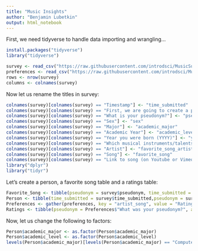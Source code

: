 ```yaml
---
title: "Music Insights"
author: "Benjamin Lubetkin"
output: html_notebook
---
```


First, we need tidyverse to handle data importing and wrangling...

```r
install.packages("tidyverse")
library("tidyverse")

survey <- read_csv("https://raw.githubusercontent.com/introdsci/MusicSurvey/master/music-survey.csv")
preferences <- read_csv("https://raw.githubusercontent.com/introdsci/MusicSurvey/master/preferences-survey.csv")
rows <- nrow(survey)
columns <- colnames(survey)
```
Now let us rename the titles in survey:
```r
colnames(survey)[colnames(survey) == "Timestamp"] <- "time_submitted"
colnames(survey)[colnames(survey) == "First, we are going to create a pseudonym for you to keep this survey anonymous (more or less). Which pseudonym generator would you prefer?"] <- "pseudonym_generator"
colnames(survey)[colnames(survey) == "What is your pseudonym?"] <- "pseudonym"
colnames(survey)[colnames(survey) == "Sex"] <- "sex"
colnames(survey)[colnames(survey) == "Major"] <- "academic_major"
colnames(survey)[colnames(survey) == "Academic Year"] <- "academic_level"
colnames(survey)[colnames(survey) == "Year you were born (YYYY)"] <- "year_born"
colnames(survey)[colnames(survey) == "Which musical instruments/talents do you play? (Select all that apply)"] <- "instrument_list"
colnames(survey)[colnames(survey) == "Artist"] <- "favorite_song_artist"
colnames(survey)[colnames(survey) == "Song"] <- "favorite_song"
colnames(survey)[colnames(survey) == "Link to song (on Youtube or Vimeo)"] <- "favorite_song_link"
library("dplyr")
library("tidyr")
```
Let's create a person, a favorite song table and a ratings table:
```r
Favorite_Song <- tibble(pseudonym = survey$pseudonym, time_submitted = survey$time_submitted, favorite_song_artist = survey$favorite_song_artist, favorite_song = survey$favorite_song, favorite_song_link = survey$favorite_song_link)
Person <- tibble(time_submitted = survey$time_submitted,pseudonym = survey$pseudonym, sex = survey$sex, academic_major =survey$academic_major, academic_level = survey$academic_level, year_born = survey$year_born, instrument_list = survey$instrument_list)
Preferences <- gather(preferences, key = "artist_song", value = "Rating", 3:45)
Ratings <- tibble(pseudonym = Preferences$"What was your pseudonym?", artist_song = Preferences$artist_song, Ratings = Preferences$Rating)
```
Now, let us change the following to factors:
```r
Person$academic_major <- as.factor(Person$academic_major)
Person$academic_level <- as.factor(Person$academic_level)
levels(Person$academic_major)[levels(Person$academic_major) == "Computer information systems"] <- "Computer Information Systems"
```